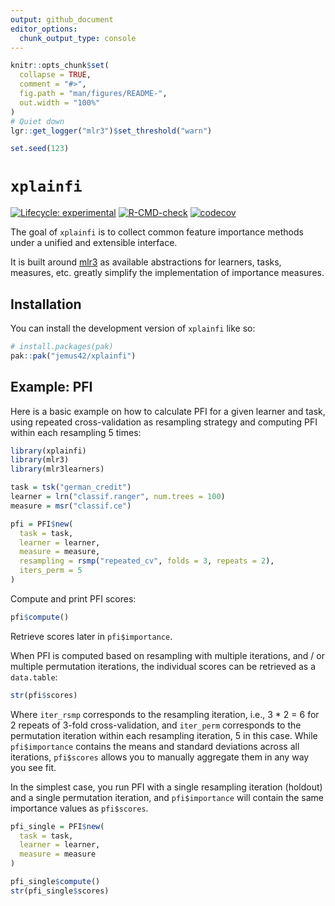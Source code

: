 ```yaml
---
output: github_document
editor_options: 
  chunk_output_type: console
---
```


<!-- README.md is generated from README.Rmd. Please edit that file -->

```r
knitr::opts_chunk$set(
  collapse = TRUE,
  comment = "#>",
  fig.path = "man/figures/README-",
  out.width = "100%"
)
# Quiet down
lgr::get_logger("mlr3")$set_threshold("warn")

set.seed(123)
```

# `xplainfi`

<!-- badges: start -->
[![Lifecycle: experimental](https://img.shields.io/badge/lifecycle-experimental-orange.svg)](https://lifecycle.r-lib.org/articles/stages.html#experimental)
[![R-CMD-check](https://github.com/jemus42/xplainfi/actions/workflows/R-CMD-check.yaml/badge.svg)](https://github.com/jemus42/xplainfi/actions/workflows/R-CMD-check.yaml)
[![codecov](https://codecov.io/gh/jemus42/xplainfi/graph/badge.svg?token=QIQDMP3AM7)](https://codecov.io/gh/jemus42/xplainfi)
<!-- badges: end -->

The goal of `xplainfi` is to collect common feature importance methods under a unified and extensible interface.  

It is built around [mlr3](https://mlr-org.com/) as available abstractions for learners, tasks, measures, etc. greatly simplify the implementation of importance measures.

## Installation

You can install the development version of `xplainfi` like so:

``` r
# install.packages(pak)
pak::pak("jemus42/xplainfi")
```

## Example: PFI

Here is a basic example on how to calculate PFI for a given learner and task, using repeated cross-validation as resampling strategy and computing PFI within each resampling 5 times:

```r
library(xplainfi)
library(mlr3)
library(mlr3learners)

task = tsk("german_credit")
learner = lrn("classif.ranger", num.trees = 100)
measure = msr("classif.ce")

pfi = PFI$new(
  task = task,
  learner = learner,
  measure = measure,
  resampling = rsmp("repeated_cv", folds = 3, repeats = 2),
  iters_perm = 5
)
```

Compute and print PFI scores:

```r
pfi$compute()
```

Retrieve scores later in `pfi$importance`.

When PFI is computed based on resampling with multiple iterations, and / or multiple permutation iterations, the individual scores can be retrieved as a `data.table`:

```r
str(pfi$scores)
```


Where `iter_rsmp` corresponds to the resampling iteration, i.e., 3 * 2 = 6 for 2 repeats of 3-fold cross-validation, and `iter_perm` corresponds to the permutation iteration within each resampling iteration, 5 in this case.
While `pfi$importance` contains the means and standard deviations across all iterations, `pfi$scores` allows you to manually aggregate them in any way you see fit.

In the simplest case, you run PFI with a single resampling iteration (holdout) and a single permutation iteration, and `pfi$importance` will contain the same importance values as `pfi$scores`.

```r
pfi_single = PFI$new(
  task = task,
  learner = learner,
  measure = measure
)

pfi_single$compute()
str(pfi_single$scores)
```
